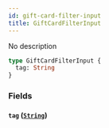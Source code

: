 ```yaml
---
id: gift-card-filter-input
title: GiftCardFilterInput
---
```


No description

```graphql
type GiftCardFilterInput {
  tag: String
}
```

### Fields

#### `tag` ([`String`](/developer/api-reference/scalars/string.mdx))

